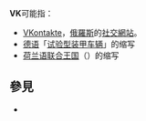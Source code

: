 '''VK'''可能指：

* [[VKontakte|VKontakte]]，[[俄羅斯|俄羅斯]]的[[社交網路服務|社交網站]]。
* [[德语|德语]]「[[试验型装甲车辆|试验型装甲车辆]]」的缩写
* [[荷兰语|荷兰语]][[联合王国|联合王国]]（{{lang|nl|Verenigd Koninkrijk}}）的缩写

== 參見 ==
* {{Lookfrom|VK}}

{{disambig|Cat=二字拉丁字母缩写消歧义}}